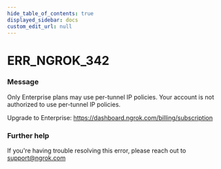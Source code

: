 ```yaml
---
hide_table_of_contents: true
displayed_sidebar: docs
custom_edit_url: null
---
```



# ERR_NGROK_342

### Message
Only Enterprise plans may use per-tunnel IP policies.
Your account is not authorized to use per-tunnel IP policies.

Upgrade to Enterprise: https://dashboard.ngrok.com/billing/subscription

### Further help
If you're having trouble resolving this error, please reach out to [support@ngrok.com](mailto:support@ngrok.com?subject=Help%20with%20ERR_NGROK_342)


<ErrorDetails error='err_ngrok_342' />
